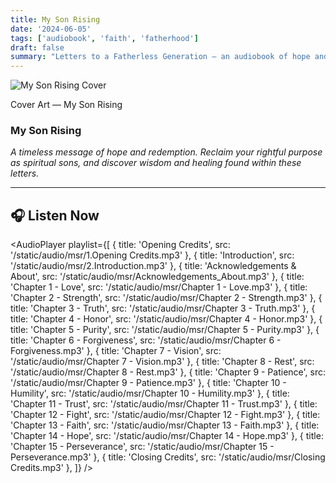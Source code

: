 ```yaml
---
title: My Son Rising
date: '2024-06-05'
tags: ['audiobook', 'faith', 'fatherhood']
draft: false
summary: "Letters to a Fatherless Generation — an audiobook of hope and redemption."
---
```



<div className="flex flex-col items-center space-y-4 text-center">
  <img
    src="/static/images/msr_full.png"
    alt="My Son Rising Cover"
    className="max-w-full rounded-lg shadow-lg"
  />
  <p className="text-sm text-gray-600">Cover Art — My Son Rising</p>
</div>

### My Son Rising

*A timeless message of hope and redemption. Reclaim your rightful purpose as spiritual sons, and discover wisdom and healing found within these letters.*

---

## 🎧 Listen Now

<AudioPlayer
  playlist={[
    { title: 'Opening Credits', src: '/static/audio/msr/1.Opening Credits.mp3' },
    { title: 'Introduction', src: '/static/audio/msr/2.Introduction.mp3' },
    { title: 'Acknowledgements & About', src: '/static/audio/msr/Acknowledgements_About.mp3' },
    { title: 'Chapter 1 - Love', src: '/static/audio/msr/Chapter 1 - Love.mp3' },
    { title: 'Chapter 2 - Strength', src: '/static/audio/msr/Chapter 2 - Strength.mp3' },
    { title: 'Chapter 3 - Truth', src: '/static/audio/msr/Chapter 3 - Truth.mp3' },
    { title: 'Chapter 4 - Honor', src: '/static/audio/msr/Chapter 4 - Honor.mp3' },
    { title: 'Chapter 5 - Purity', src: '/static/audio/msr/Chapter 5 - Purity.mp3' },
    { title: 'Chapter 6 - Forgiveness', src: '/static/audio/msr/Chapter 6 - Forgiveness.mp3' },
    { title: 'Chapter 7 - Vision', src: '/static/audio/msr/Chapter 7 - Vision.mp3' },
    { title: 'Chapter 8 - Rest', src: '/static/audio/msr/Chapter 8 - Rest.mp3' },
    { title: 'Chapter 9 - Patience', src: '/static/audio/msr/Chapter 9 - Patience.mp3' },
    { title: 'Chapter 10 - Humility', src: '/static/audio/msr/Chapter 10 - Humility.mp3' },
    { title: 'Chapter 11 - Trust', src: '/static/audio/msr/Chapter 11 - Trust.mp3' },
    { title: 'Chapter 12 - Fight', src: '/static/audio/msr/Chapter 12 - Fight.mp3' },
    { title: 'Chapter 13 - Faith', src: '/static/audio/msr/Chapter 13 - Faith.mp3' },
    { title: 'Chapter 14 - Hope', src: '/static/audio/msr/Chapter 14 - Hope.mp3' },
    { title: 'Chapter 15 - Perseverance', src: '/static/audio/msr/Chapter 15 - Perseverance.mp3' },
    { title: 'Closing Credits', src: '/static/audio/msr/Closing Credits.mp3' },
  ]}
/>
